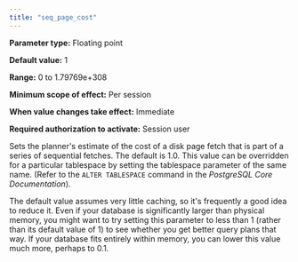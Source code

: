 ```yaml
---
title: "seq_page_cost"
---
```


<div id="seq_page_cost" class="registered_link"></div>

**Parameter type:** Floating point

**Default value:** 1

**Range:** 0 to 1.79769e+308

**Minimum scope of effect:** Per session

**When value changes take effect:** Immediate

**Required authorization to activate:** Session user

Sets the planner's estimate of the cost of a disk page fetch that is part of a series of sequential fetches. The default is 1.0. This value can be overridden for a particular tablespace by setting the tablespace parameter of the same name. (Refer to the `ALTER TABLESPACE` command in the *PostgreSQL Core Documentation*).

The default value assumes very little caching, so it's frequently a good idea to reduce it. Even if your database is significantly larger than physical memory, you might want to try setting this parameter to less than 1 (rather than its default value of 1) to see whether you get better query plans that way. If your database fits entirely within memory, you can lower this value much more, perhaps to 0.1.
